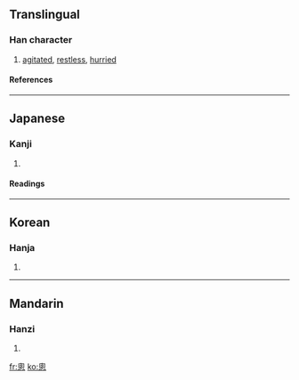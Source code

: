 {{see|匆}}

==Translingual==
===Han character===
{{Han char|rn=61|rad=心|as=07|sn=11|four=|canj=竹田心 (HWP), X竹田心 (XHWP)}}
# [[agitated]], [[restless]], [[hurried]]
====References====
{{Han ref|kx=0388.210|dkj=10693|dj=0721.100|hdz=42301.030|uh=60A4|ud=24740}}
----
==Japanese==
===Kanji===
{{ja-kanji|grade=|rs=心07}}
# {{defn|Japanese}} 
====Readings====
{{ja-readings|on=[[そう]] (sō)|kun=[[にわか]] (niwaka), [[あわてる]] (awateru)}}
----
==Korean==
===Hanja===
{{ko-hanja|hangeul=총|eumhun=|rv=chong|mr=ch'ong|y=chong}}
# {{defn|Korean}}
----
==Mandarin==
===Hanzi===
{{cmn-hanzi|pin=[[cōng]] ([[cong1]])|wg=ts'ung<sup>1</sup>}}
# {{defn|Mandarin}}

[[fr:悤]]
[[ko:悤]]